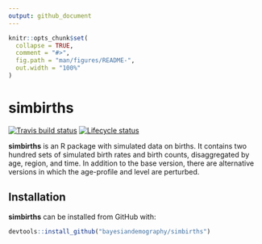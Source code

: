 ```yaml
---
output: github_document
---
```


<!-- README.md is generated from README.Rmd. Please edit that file -->

```r
knitr::opts_chunk$set(
  collapse = TRUE,
  comment = "#>",
  fig.path = "man/figures/README-",
  out.width = "100%"
)
```
# simbirths

<!-- badges: start -->
[![Travis build status](https://travis-ci.org/johnrbryant/demzero.svg?branch=master)](https://travis-ci.org/bayesiandemography/simbirths)
[![Lifecycle status](https://img.shields.io/badge/lifecycle-experimental-orange.svg)](https://www.tidyverse.org/lifecycle/#stable)
<!-- badges: end -->


**simbirths** is an R package with simulated data on births.
It contains two hundred sets of simulated birth rates and
birth counts, disaggregated by age, region, and time.  In addition
to the base version, there are alternative versions in which the
age-profile and level are perturbed.


## Installation

**simbirths** can be installed from GitHub with:

``` r
devtools::install_github("bayesiandemography/simbirths")
```



